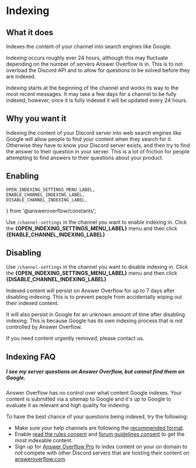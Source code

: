 # Indexing

## What it does

Indexes the content of your channel into search engines like Google.

Indexing occurs roughly ever 24 hours, although this may fluctuate depending on the number of servers Answer Overflow is in. This is to not overload the Discord API and to allow for questions to be solved before they are indexed.


<Callout emoji="📝">
	Indexing starts at the beginning of the channel and works its way to the most
	recent messages. It may take a few days for a channel to be fully indexed,
	however, once it is fully indexed it will be updated every 24 hours.
</Callout>

## Why you want it

Indexing the content of your Discord server into web search engines like Google will allow people to find your content when they search for it. Otherwise they have to know your Discord server exists, and then try to find the answer to their question in your server. This is a lot of friction for people attempting to find answers to their questions about your product.

## Enabling

	OPEN_INDEXING_SETTINGS_MENU_LABEL,
	ENABLE_CHANNEL_INDEXING_LABEL,
	DISABLE_CHANNEL_INDEXING_LABEL,
} from '@answeroverflow/constants';

Use `/channel-settings` in the channel you want to enable indexing in. Click the **{OPEN_INDEXING_SETTINGS_MENU_LABEL}** menu and then click **{ENABLE_CHANNEL_INDEXING_LABEL}**

## Disabling

Use `/channel-settings` in the channel you want to disable indexing in. Click the **{OPEN_INDEXING_SETTINGS_MENU_LABEL}** menu and then click **{DISABLE_CHANNEL_INDEXING_LABEL}**

<Callout type="warning">
  Indexed content will persist on Answer Overflow for up to 7 days after disabling indexing. This is to prevent people from accidentally wiping out their indexed content.

It will also persist in Google for an unknown amount of time after disabling indexing. This is because Google has its own indexing process that is not controlled by Answer Overflow.

If you need content urgently removed, please contact us.

</Callout>

## Indexing FAQ

##### I see my server questions on Answer Overflow, but cannot find them on Google.

Answer Overflow has no control over what content Google indexes. Your content is submitted via a sitemap to Google and it's up to Google to evaluate it as relevant and high quality for indexing.

To have the best chance of your questions being indexed, try the following:

- Make sure your help channels are following the [recommended format](/recommended-setup).
- Enable [read the rules consent](/server-settings/read-the-rules-consent) and [forum guidelines consent](/channel-settings/forum-guidelines-consent) to get the most indexable content.
- Sign up for [Answer Overflow Pro](https://answeroverflow.com/pricing) to index content on your on domain to not compete with other Discord servers that are hosting their content on [answeroverflow.com](https://answeroverflow.com).
